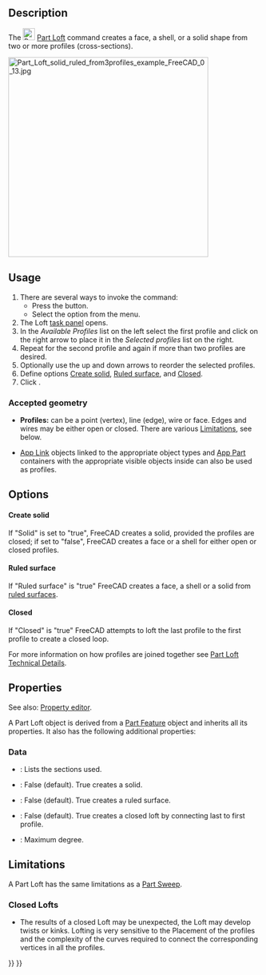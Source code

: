 <languages/>
<translate>

<!--T:32-->
{{Docnav
|[[Part_RuledSurface|RuledSurface]]
|[[Part_Sweep|Sweep]]
|[[Part_Workbench|Part]]
|IconL=Part_RuledSurface.svg
|IconR=Part_Sweep.svg
|IconC=Workbench_Part.svg
}}

<!--T:2-->
{{GuiCommand
|Name=Part Loft
|MenuLocation=Part → Loft...
|Workbenches=[[Part_Workbench|Part]]
|Version=0.13
|SeeAlso=[[Part_Sweep|Part Sweep]]
}}

==Description== <!--T:44-->

<!--T:45-->
The [[Image:Part_Loft.svg|24px]] [[Part_Loft|Part Loft]] command creates a face, a shell, or a solid shape from two or more profiles (cross-sections).

</translate>
[[File:Part_Loft_solid_ruled_from3profiles_example_FreeCAD_0_13.jpg|400px]]
<translate>
<!--T:61-->
{{Caption|Loft from three profiles which are two [[Part_Circle|Part Circles]] and one [[Part_Ellipse|Part Ellipse]]. Parameters are Solid "True" and Ruled "True".}}

==Usage== <!--T:46-->

<!--T:47-->
# There are several ways to invoke the command:
#* Press the {{Button|[[Image:Part_Loft.svg|16px]] [[Part_Loft|Loft...]]}} button.
#* Select the {{MenuCommand|Part → [[Image:Part_Loft.svg|16px]] Loft...}} option from the menu.
# The Loft [[Task_panel|task panel]] opens.
# In the ''Available Profiles'' list on the left select the first profile and click on the right arrow to place it in the ''Selected profiles'' list on the right.
# Repeat for the second profile and again if more than two profiles are desired.
# Optionally use the up and down arrows to reorder the selected profiles.
# Define options [[#Data|Create solid]], [[#Data|Ruled surface]], and [[#Data|Closed]].
# Click {{Button|OK}}.

===Accepted geometry=== <!--T:48-->

<!--T:3-->
* '''Profiles:''' can be a point (vertex), line (edge), wire or face. Edges and wires may be either open or closed. There are various [[#Limitations|Limitations]], see below.

<!--T:38-->
* [[App_Link|App Link]] objects linked to the appropriate object types and [[App_Part|App Part]] containers with the appropriate visible objects inside can also be used as profiles. {{Version|0.20}}

==Options== <!--T:60-->

====Create solid==== <!--T:55-->

<!--T:6-->
If "Solid" is set to "true", FreeCAD creates a solid, provided the profiles are closed; if set to "false", FreeCAD creates a face or a shell for either open or closed profiles.

====Ruled surface==== <!--T:56-->

<!--T:5-->
If "Ruled surface" is "true" FreeCAD creates a face, a shell or a solid from [http://en.wikipedia.org/wiki/Ruled_surface ruled surfaces].

====Closed==== <!--T:57-->

<!--T:7-->
If "Closed" is "true" FreeCAD attempts to loft the last profile to the first profile to create a closed loop.  

<!--T:29-->
For more information on how profiles are joined together see [[Part_Loft_Technical_Details|Part Loft Technical Details]].

==Properties== <!--T:49-->

<!--T:50-->
See also: [[Property_editor|Property editor]].

<!--T:51-->
A Part Loft object is derived from a [[Part_Feature|Part Feature]] object and inherits all its properties. It also has the following additional properties:

===Data=== <!--T:52-->

<!--T:53-->
{{TitleProperty|Loft}}

<!--T:54-->
* {{PropertyData|Sections|LinkList}}: Lists the sections used.
* {{PropertyData|Solid|Bool}}: False (default). True creates a solid.
* {{PropertyData|Ruled|Bool}}: False (default). True creates a ruled surface.
* {{PropertyData|Closed|Bool}}: False (default). True creates a closed loft by connecting last to first profile.
* {{PropertyData|Max Degree|IntegerConstraint}}: Maximum degree.

==Limitations== <!--T:39-->

<!--T:58-->
A Part Loft has the same limitations as a [[Part_Sweep#Limitations|Part Sweep]].

=== Closed Lofts === <!--T:59-->

<!--T:10-->
* The results of a closed Loft may be unexpected, the Loft may develop twists or kinks. Lofting is very sensitive to the Placement of the profiles and the complexity of the curves required to connect the corresponding vertices in all the profiles.


<!--T:33-->
{{Docnav
|[[Part_RuledSurface|RuledSurface]]
|[[Part_Sweep|Sweep]]
|[[Part_Workbench|Part]]
|IconL=Part_RuledSurface.svg
|IconR=Part_Sweep.svg
|IconC=Workbench_Part.svg
}}

</translate>
{{Part Tools navi{{#translation:}}}}
{{Userdocnavi{{#translation:}}}}